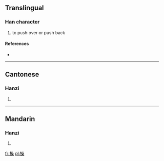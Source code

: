 ==Translingual==

===Han character===
{{Han char|rn=64|rad=手|as=10|sn=13|four=5709<sub>4</sub>|canj=手水水木 (QEED)}}

# to push over or push back

====References====
* {{Han ref|kx=0447.140|dkj=12493|dj=0798.060|hdz=31939.070|uh=6421|ud=25633|bh=DDBA|bd=56762}}

----

==Cantonese==

===Hanzi===
{{yue-hanzi|jyut=|y=song2}}

# {{defn|Cantonese|sort=手10}}

----

==Mandarin==

===Hanzi===
{{cmn-hanzi|pin=[[sǎng]] ([[sang3]])|wg=sang<sup>3</sup>}}

# {{defn|Mandarin|sort=手10}}

[[fr:搡]]
[[pl:搡]]
